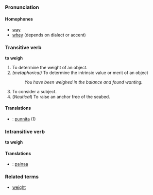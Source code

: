 ===Pronunciation===
====Homophones====
*[[way]]
*[[whey]] (depends on dialect or accent)

===Transitive verb===
'''to weigh'''
#To determine the weight of an object.
#''(metaphorical)'' To determine the intrinsic value or merit of an object
#: ''You have been weighed in the balance and found wanting.''
#To consider a subject.
#(''Nautical'') To raise an anchor free of the seabed.

====Translations====
*{{msg:fi}}: [[punnita]] (1)

===Intransitive verb===
'''to weigh'''

====Translations====
*{{msg:fi}}: [[painaa]]

===Related terms===
*[[weight]]